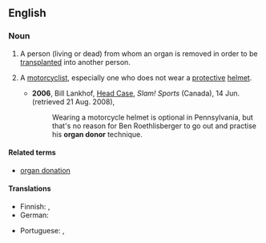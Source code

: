 ==English==

===Noun===
{{en-noun|sg=[[organ]] [[donor]]}}

# A person (living or dead) from whom an organ is removed in order to be [[transplant]]ed into another person.
# {{chiefly|US|slang}} A [[motorcyclist]], especially one who does not wear a [[protective]] [[helmet]].
#* '''2006''', Bill Lankhof, [http://slam.canoe.ca/Slam/Columnists/Lankhof/2006/06/14/1631632-sun.html Head Case], ''Slam! Sports'' (Canada), 14 Jun. (retrieved 21 Aug. 2008),
#*: Wearing a motorcycle helmet is optional in Pennsylvania, but that's no reason for Ben Roethlisberger to go out and practise his '''organ donor''' technique.

====Related terms====
* [[organ donation]]

====Translations====
{{trans-top|person from whom an organ is removed}}
* Finnish: {{t-|fi|elimenluovuttaja}}, {{t-|fi|elintenluovuttaja}}
* German: {{t+|de|Organspender|m}}
{{trans-mid}}
* Portuguese: {{t-|pt|doador de órgãos|m}}, {{t-|pt|doadora de órgãos|f}}
{{trans-bottom}}